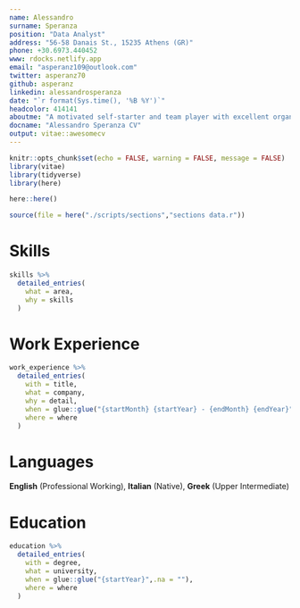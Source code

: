 ```yaml
---
name: Alessandro
surname: Speranza
position: "Data Analyst"
address: "56-58 Danais St., 15235 Athens (GR)"
phone: +30.6973.440452
www: rdocks.netlify.app
email: "asperanz109@outlook.com"
twitter: asperanz70
github: asperanz
linkedin: alessandrosperanza
date: "`r format(Sys.time(), '%B %Y')`"
headcolor: 414141
aboutme: "A motivated self-starter and team player with excellent organizational attitudes, highly efficient with strong technical and analytical skills. Experience in cleaning, managing, manipulating, and analyzing datasets using SQL & R (tidyverse ecosystem) and data visualization with R & Tableau. Pro-active and result-oriented with excellent troubleshooting skills."
docname: "Alessandro Speranza CV"
output: vitae::awesomecv
---
```


```r
knitr::opts_chunk$set(echo = FALSE, warning = FALSE, message = FALSE)
library(vitae)
library(tidyverse)
library(here)

here::here()

source(file = here("./scripts/sections","sections data.r"))
```

# Skills

```r
skills %>%
  detailed_entries(
    what = area,
    why = skills
  )
```

# Work Experience

```r
work_experience %>%
  detailed_entries(
    with = title,
    what = company,
    why = detail,
    when = glue::glue("{startMonth} {startYear} - {endMonth} {endYear}",.na = ""),
    where = where
  )
```

# Languages

**English** (Professional Working), 
**Italian** (Native), 
**Greek** (Upper Intermediate)

# Education

```r
education %>%
  detailed_entries(
    with = degree,
    what = university,
    when = glue::glue("{startYear}",.na = ""),
    where = where
  )
```



